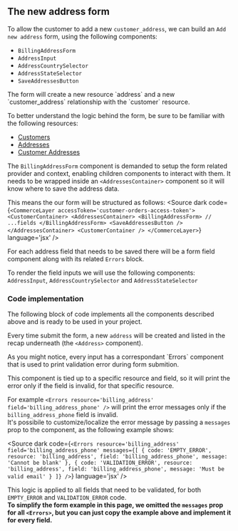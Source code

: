 
<Meta of={Stories} />

## The new address form

To allow the customer to add a new `customer_address`, we can build an `Add new address` form, using the following components:

- `BillingAddressForm`
- `AddressInput`
- `AddressCountrySelector`
- `AddressStateSelector`
- `SaveAddressesButton`

<span title="Core API" type="info">
  The form will create a new resource `address` and a new `customer_address` relationship with the `customer` resource.

  To better understand the logic behind the form, be sure to be familiar with the following resources:
  - [Customers](https://docs.commercelayer.io/api/resources/customers/object)
  - [Addresses](https://docs.commercelayer.io/api/resources/addresses/object)
  - [Customer Addresses](https://docs.commercelayer.io/core/v/api-reference/customer_addresses/object)
</span>

The `BillingAddressForm` component is demanded to setup the form related provider and context, enabling children components to interact with them.
<span title="Requirements" type="warning">
  It needs to be wrapped inside an `<AddressesContainer>` component so it will know where to save the address data.

  This means the our form will be structured as follows:
  <Source dark code={`
  <CommerceLayer accessToken='customer-orders-access-token'>
    <CustomerContainer>
      <AddressesContainer>
        <BillingAddressForm>
          // ...fields
        </BillingAddressForm>
        <SaveAddressesButton />
      </AddressesContainer>
    <CustomerContainer />
  </CommerceLayer>
    `} language='jsx' /> 
</span>

For each address field that needs to be saved there will be a form field component along with its related `Errors` block.

To render the field inputs we will use the following components: `AddressInput`, `AddressCountrySelector` and `AddressStateSelector`

### Code implementation
The following block of code implements all the components described above and is ready to be used in your project.

Every time submit the form, a new `address` will be created and listed in the recap underneath (the `<Address>` component).

<Canvas of={Stories.SampleAddressForm} />


<span title="The &lt;Errors&gt; component" type="info">
  As you might notice, every input has a correspondant `Errors` component that is used to print validation error during form submition.

  This component is tied up to a specific resource and field, so it will print the error only if the field is invalid, for that specific resource.

  For example `<Errors resource='billing_address' field='billing_address_phone' />` will print the error messages only if the `billing_address_phone` field is invalid.
  <br /> 
  It's possibile to customize/localize the error message by passing a `messages` prop to the component, as the following example shows:

  <Source dark code={`
  <Errors
    resource='billing_address'
    field='billing_address_phone'
    messages={[
      {
        code: 'EMPTY_ERROR',
        resource: 'billing_address',
        field: 'billing_address_phone',
        message: 'Cannot be blank'
      },
      {
        code: 'VALIDATION_ERROR',
        resource: 'billing_address',
        field: 'billing_address_phone',
        message: 'Must be valid email'
      }
    ]}
  />
  `} language='jsx' />

  This logic is applied to all fields that need to be validated, for both `EMPTY_ERROR` and `VALIDATION_ERROR` code.
  <br />
  <strong>
  To simplify the form example in this page, we omitted the `messages` prop for all `<Errors>`, but you can just copy the example above and implement it for every field.
  </strong>
</span>
